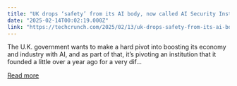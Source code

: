 ```yaml
---
title: "UK drops ‘safety’ from its AI body, now called AI Security Institute, inks MOU with Anthropic"
date: "2025-02-14T00:02:19.000Z"
link: "https://techcrunch.com/2025/02/13/uk-drops-safety-from-its-ai-body-now-called-ai-security-institute-inks-mou-with-anthropic/"
---
```


The U.K. government wants to make a hard pivot into boosting its economy and industry with AI, and as part of that, it’s pivoting an institution that it founded a little over a year ago for a very dif...

[Read more](https://techcrunch.com/2025/02/13/uk-drops-safety-from-its-ai-body-now-called-ai-security-institute-inks-mou-with-anthropic/)
